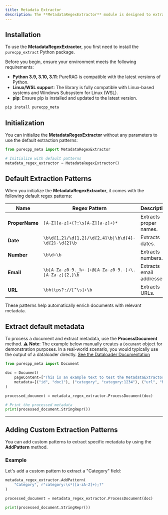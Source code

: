 ```yaml
---
title: Metadata Extractor
description: The **MetadataRegexExtractor** module is designed to extract structured metadata from documents by applying regular expression (regex) patterns. It identifies elements such as proper names, dates, numbers, emails, URLs, and custom patterns.
---
```


## Installation
To use the **MetadataRegexExtractor**, you first need to install the `purecpp_extract` Python package.

Before you begin, ensure your environment meets the following requirements:

  - **Python 3.9, 3.10, 3.11**: PureRAG is compatible with the latest versions of Python.
  - **Linux/WSL suppor**t: The library is fully compatible with Linux-based systems and Windows Subsystem for Linux (WSL).
  - **pip**: Ensure pip is installed and updated to the latest version.

```bash
pip install purecpp_meta
```

## Initialization

You can initialize the **MetadataRegexExtractor** without any parameters to use the default extraction patterns:

```python
from purecpp_meta import MetadataRegexExtractor

# Initialize with default patterns
metadata_regex_extractor = MetadataRegexExtractor()
```
## Default Extraction Patterns

When you initialize the **MetadataRegexExtractor**, it comes with the following default regex patterns:

| Name            | Regex Pattern                                                | Description                  |
|-----------------|--------------------------------------------------------------|------------------------------|
| **ProperName** | `[A-Z][a-z]+(?:\s[A-Z][a-z]+)*`                              | Extracts proper names.       |
| **Date**       | `\b\d{1,2}/\d{1,2}/\d{2,4}\b\|\b\d{4}-\d{2}-\d{2}\b` | Extracts dates.              |
| **Number**     | `\b\d+\b`                                                  | Extracts numbers.            |
| **Email**      | `\b[A-Za-z0-9._%+-]+@[A-Za-z0-9.-]+\.[A-Za-z]{2,}\b`     | Extracts email addresses.    |
| **URL**        | `\bhttps?://[^\s]+\b`                                      | Extracts URLs.               |

These patterns help automatically enrich documents with relevant metadata.

## Extract default metadata

To process a document and extract metadata, use the **ProcessDocument** method.
⚠️ **Note**: The example below manually creates a `Document` object for demonstration purposes. In a real-world scenario, you would typically use the output of a dataloader directly. [See the Dataloader Documentation](../loaders/introduction.mdx)


```python
from purecpp_meta import Document

doc = Document(
    pageContent=["This is an example text to test the MetadataExtractor class."],
    metadata=[("id", "doc1"), ("category", "category:1234"), ("url", "https://www.example.com")]
)

processed_document = metadata_regex_extractor.ProcessDocument(doc)

# Print the processed metadata
print(processed_document.StringRepr())
```

---

## Adding Custom Extraction Patterns

You can add custom patterns to extract specific metadata by using the **AddPattern** method.

### Example

Let's add a custom pattern to extract a "Category" field:

```python
metadata_regex_extractor.AddPattern(
    "Category", r"category:\s*([a-zA-Z]+);?"
)

processed_document = metadata_regex_extractor.ProcessDocument(doc)

print(processed_document.StringRepr())
```